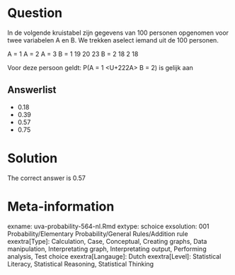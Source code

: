 Question
========

In de volgende kruistabel zijn gegevens van 100 personen opgenomen voor twee variabelen A en B. We trekken aselect iemand uit de 100 personen.

A = 1 A = 2 A = 3
B = 1 19 20 23
B = 2 18 2 18

Voor deze persoon geldt: P(A = 1 <U+222A> B = 2) is gelijk aan

Answerlist
----------
* 0.18
* 0.39
* 0.57
* 0.75

Solution
========

The correct answer is  0.57

Meta-information
================
exname: uva-probability-564-nl.Rmd
extype: schoice
exsolution: 001
Probability/Elementary Probability/General Rules/Addition rule
exextra[Type]: Calculation, Case, Conceptual, Creating graphs, Data manipulation, Interpretating graph, Interpretating output, Performing analysis, Test choice
exextra[Langauge]: Dutch
exextra[Level]: Statistical Literacy, Statistical Reasoning, Statistical Thinking
